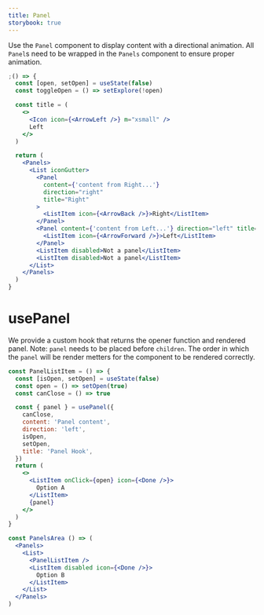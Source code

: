 ```yaml
---
title: Panel
storybook: true
---
```


Use the `Panel` component to display content with a directional animation. All `Panel`s need to be wrapped in the `Panels` component to ensure proper animation.

```jsx
;() => {
  const [open, setOpen] = useState(false)
  const toggleOpen = () => setExplore(!open)

  const title = (
    <>
      <Icon icon={<ArrowLeft />} m="xsmall" />
      Left
    </>
  )

  return (
    <Panels>
      <List iconGutter>
        <Panel
          content={'content from Right...'}
          direction="right"
          title="Right"
        >
          <ListItem icon={<ArrowBack />}>Right</ListItem>
        </Panel>
        <Panel content={'content from Left...'} direction="left" title="Left">
          <ListItem icon={<ArrowForward />}>Left</ListItem>
        </Panel>
        <ListItem disabled>Not a panel</ListItem>
        <ListItem disabled>Not a panel</ListItem>
      </List>
    </Panels>
  )
}
```

# usePanel

We provide a custom hook that returns the opener function and rendered panel.
Note: `panel` needs to be placed before `children`. The order in which the `panel` will be render metters for the component to be rendered correctly.

```jsx static
const PanelListItem = () => {
  const [isOpen, setOpen] = useState(false)
  const open = () => setOpen(true)
  const canClose = () => true

  const { panel } = usePanel({
    canClose,
    content: 'Panel content',
    direction: 'left',
    isOpen,
    setOpen,
    title: 'Panel Hook',
  })
  return (
    <>
      <ListItem onClick={open} icon={<Done />}>
        Option A
      </ListItem>
      {panel}
    </>
  )
}

const PanelsArea () => (
  <Panels>
    <List>
      <PanelListItem />
      <ListItem disabled icon={<Done />}>
        Option B
      </ListItem>
    </List>
  </Panels>
)
```
